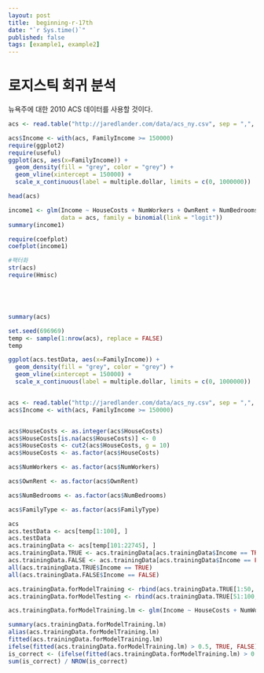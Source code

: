 ```yaml
---
layout: post
title:  beginning-r-17th
date: "`r Sys.time()`"
published: false
tags: [example1, example2]
---
```


# 로지스틱 회귀 분석

뉴욕주에 대한 2010 ACS 데이터를 사용할 것이다.

```r

acs <- read.table("http://jaredlander.com/data/acs_ny.csv", sep = ",", header = TRUE, stringsAsFactors = FALSE)

acs$Income <- with(acs, FamilyIncome >= 150000)
require(ggplot2)
require(useful)
ggplot(acs, aes(x=FamilyIncome)) + 
  geom_density(fill = "grey", color = "grey") +
  geom_vline(xintercept = 150000) +
  scale_x_continuous(label = multiple.dollar, limits = c(0, 1000000))

head(acs)

income1 <- glm(Income ~ HouseCosts + NumWorkers + OwnRent + NumBedrooms + FamilyType, 
               data = acs, family = binomial(link = "logit"))
summary(income1)

require(coefplot)
coefplot(income1)

#팩터화
str(acs)
require(Hmisc)





summary(acs)

set.seed(696969)
temp <- sample(1:nrow(acs), replace = FALSE)
temp

ggplot(acs.testData, aes(x=FamilyIncome)) + 
  geom_density(fill = "grey", color = "grey") +
  geom_vline(xintercept = 150000) +
  scale_x_continuous(label = multiple.dollar, limits = c(0, 1000000))


acs <- read.table("http://jaredlander.com/data/acs_ny.csv", sep = ",", header = TRUE, stringsAsFactors = FALSE)
acs$Income <- with(acs, FamilyIncome >= 150000)


acs$HouseCosts <- as.integer(acs$HouseCosts)
acs$HouseCosts[is.na(acs$HouseCosts)] <- 0
acs$HouseCosts <- cut2(acs$HouseCosts, g = 10)
acs$HouseCosts <- as.factor(acs$HouseCosts)

acs$NumWorkers <- as.factor(acs$NumWorkers)

acs$OwnRent <- as.factor(acs$OwnRent)

acs$NumBedrooms <- as.factor(acs$NumBedrooms)

acs$FamilyType <- as.factor(acs$FamilyType)

acs
acs.testData <- acs[temp[1:100], ]
acs.testData
acs.trainingData <- acs[temp[101:22745], ]
acs.trainingData.TRUE <- acs.trainingData[acs.trainingData$Income == TRUE, ]
acs.trainingData.FALSE <- acs.trainingData[acs.trainingData$Income == FALSE, ]
all(acs.trainingData.TRUE$Income == TRUE)
all(acs.trainingData.FALSE$Income == FALSE)

acs.trainingData.forModelTraining <- rbind(acs.trainingData.TRUE[1:50, ], acs.trainingData.FALSE[1:50, ])
acs.trainingData.forModelTesting <- rbind(acs.trainingData.TRUE[51:100, ], acs.trainingData.FALSE[51:100, ])

acs.trainingData.forModelTraining.lm <- glm(Income ~ HouseCosts + NumWorkers + OwnRent + NumBedrooms + FamilyType, data = acs.trainingData.forModelTraining, family = binomial(link = "logit"))

summary(acs.trainingData.forModelTraining.lm)
alias(acs.trainingData.forModelTraining.lm)
fitted(acs.trainingData.forModelTraining.lm)
ifelse(fitted(acs.trainingData.forModelTraining.lm) > 0.5, TRUE, FALSE) == acs.trainingData.forModelTraining$Income
is_correct <- (ifelse(fitted(acs.trainingData.forModelTraining.lm) > 0.5, TRUE, FALSE) == acs.trainingData.forModelTraining$Income)
sum(is_correct) / NROW(is_correct)



```








